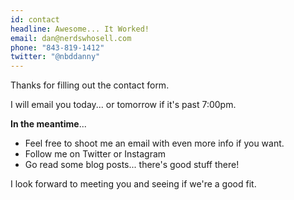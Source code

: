 ```yaml
---
id: contact
headline: Awesome... It Worked!
email: dan@nerdswhosell.com
phone: "843-819-1412"
twitter: "@nbddanny"
---
```



Thanks for filling out the contact form.

I will email you today... or tomorrow if it's past 7:00pm.

**In the meantime**...

- Feel free to shoot me an email with even more info if you want.
- Follow me on Twitter or Instagram
- Go <InternalLink slug="/blog">read some blog posts</InternalLink>... there's good stuff there!

I look forward to meeting you and seeing if we're a good fit.

